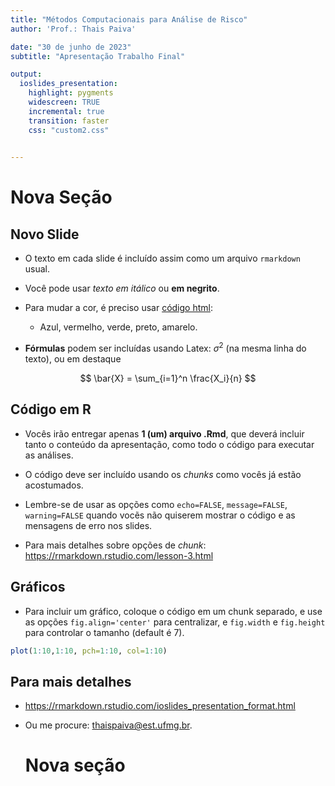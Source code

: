 ```yaml
---
title: "Métodos Computacionais para Análise de Risco"
author: 'Prof.: Thais Paiva'

date: "30 de junho de 2023"
subtitle: "Apresentação Trabalho Final"

output:
  ioslides_presentation:
    highlight: pygments
    widescreen: TRUE
    incremental: true
    transition: faster
    css: "custom2.css"

  
---
```



# Nova Seção {data-background=#C1D6DB}


## Novo Slide 

- O texto em cada slide é incluído assim como um arquivo `rmarkdown` usual.

- Você pode usar *texto em itálico* ou **em negrito**.

- Para mudar a cor, é preciso usar [código html](https://bookdown.org/yihui/rmarkdown/ioslides-presentation.html#text-color):

  - <span class="blue3">Azul</span>, <span class="red">vermelho</span>, <span class="green2">verde</span>, <span class="black">preto</span>, <span class="yellow3">amarelo</span>.
  

 - **Fórmulas** podem ser incluídas usando Latex: $\sigma^2$ (na mesma linha do texto), ou em destaque

$$ \bar{X} = \sum_{i=1}^n \frac{X_i}{n} $$


## Código em R 

- Vocês irão entregar apenas <span class="red3">**1 (um) arquivo .Rmd**</span>, que deverá incluir tanto o conteúdo da apresentação, como todo o código para executar as análises.

- O código deve ser incluído usando os *chunks* como vocês já estão acostumados. 

- Lembre-se de usar as opções como `echo=FALSE`, `message=FALSE`, `warning=FALSE` quando vocẽs não quiserem mostrar o código e as mensagens de erro nos slides. 

- Para mais detalhes sobre opções de *chunk*: <https://rmarkdown.rstudio.com/lesson-3.html>


## Gráficos

- Para incluir um gráfico, coloque o código em um chunk separado, e use as opções `fig.align='center'` para centralizar, e `fig.width` e `fig.height` para controlar o tamanho (default é 7).

```r
plot(1:10,1:10, pch=1:10, col=1:10)
```


## Para mais detalhes

- <https://rmarkdown.rstudio.com/ioslides_presentation_format.html>


- Ou me procure: [thaispaiva@est.ufmg.br](mailto:thaispaiva@est.ufmg.br).

  
  
  # Nova seção  {data-background=#C1D6DB}